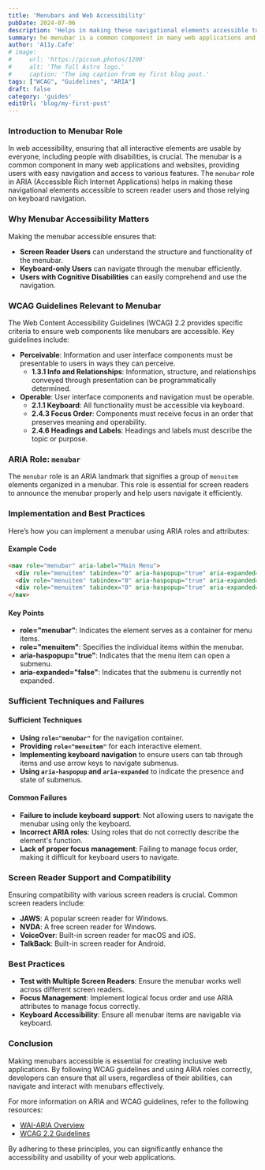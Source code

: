 ```yaml
---
title: 'Menubars and Web Accessibility'
pubDate: 2024-07-06
description: 'Helps in making these navigational elements accessible to screen reader users and those relying on keyboard navigation.'
summary: he menubar is a common component in many web applications and websites, providing users with easy navigation and access to various features. The `menubar` role in ARIA (Accessible Rich Internet Applications) helps in making these navigational elements accessible to screen reader users and those relying on keyboard navigation.
author: 'A11y.Cafe'
# image:
#     url: 'https://picsum.photos/1200'
#     alt: 'The full Astro logo.'
#     caption: 'The img caption from my first blog post.'
tags: ["WCAG", "Guidelines", "ARIA"]
draft: false
category: 'guides'
editUrl: 'blog/my-first-post'
---
```


### Introduction to Menubar Role
In web accessibility, ensuring that all interactive elements are usable by everyone, including people with disabilities, is crucial. The menubar is a common component in many web applications and websites, providing users with easy navigation and access to various features. The `menubar` role in ARIA (Accessible Rich Internet Applications) helps in making these navigational elements accessible to screen reader users and those relying on keyboard navigation.

### Why Menubar Accessibility Matters
Making the menubar accessible ensures that:
- **Screen Reader Users** can understand the structure and functionality of the menubar.
- **Keyboard-only Users** can navigate through the menubar efficiently.
- **Users with Cognitive Disabilities** can easily comprehend and use the navigation.

### WCAG Guidelines Relevant to Menubar
The Web Content Accessibility Guidelines (WCAG) 2.2 provides specific criteria to ensure web components like menubars are accessible. Key guidelines include:

- **Perceivable**: Information and user interface components must be presentable to users in ways they can perceive.
  - **1.3.1 Info and Relationships**: Information, structure, and relationships conveyed through presentation can be programmatically determined.
- **Operable**: User interface components and navigation must be operable.
  - **2.1.1 Keyboard**: All functionality must be accessible via keyboard.
  - **2.4.3 Focus Order**: Components must receive focus in an order that preserves meaning and operability.
  - **2.4.6 Headings and Labels**: Headings and labels must describe the topic or purpose.

### ARIA Role: `menubar`
The `menubar` role is an ARIA landmark that signifies a group of `menuitem` elements organized in a menubar. This role is essential for screen readers to announce the menubar properly and help users navigate it efficiently.

### Implementation and Best Practices
Here’s how you can implement a menubar using ARIA roles and attributes:

#### Example Code
```html
<nav role="menubar" aria-label="Main Menu">
  <div role="menuitem" tabindex="0" aria-haspopup="true" aria-expanded="false">File</div>
  <div role="menuitem" tabindex="0" aria-haspopup="true" aria-expanded="false">Edit</div>
  <div role="menuitem" tabindex="0" aria-haspopup="true" aria-expanded="false">View</div>
</nav>
```

#### Key Points
- **role="menubar"**: Indicates the element serves as a container for menu items.
- **role="menuitem"**: Specifies the individual items within the menubar.
- **aria-haspopup="true"**: Indicates that the menu item can open a submenu.
- **aria-expanded="false"**: Indicates that the submenu is currently not expanded.

### Sufficient Techniques and Failures
#### Sufficient Techniques
- **Using `role="menubar"`** for the navigation container.
- **Providing `role="menuitem"`** for each interactive element.
- **Implementing keyboard navigation** to ensure users can tab through items and use arrow keys to navigate submenus.
- **Using `aria-haspopup` and `aria-expanded`** to indicate the presence and state of submenus.

#### Common Failures
- **Failure to include keyboard support**: Not allowing users to navigate the menubar using only the keyboard.
- **Incorrect ARIA roles**: Using roles that do not correctly describe the element's function.
- **Lack of proper focus management**: Failing to manage focus order, making it difficult for keyboard users to navigate.

### Screen Reader Support and Compatibility
Ensuring compatibility with various screen readers is crucial. Common screen readers include:
- **JAWS**: A popular screen reader for Windows.
- **NVDA**: A free screen reader for Windows.
- **VoiceOver**: Built-in screen reader for macOS and iOS.
- **TalkBack**: Built-in screen reader for Android.

### Best Practices
- **Test with Multiple Screen Readers**: Ensure the menubar works well across different screen readers.
- **Focus Management**: Implement logical focus order and use ARIA attributes to manage focus correctly.
- **Keyboard Accessibility**: Ensure all menubar items are navigable via keyboard.

### Conclusion
Making menubars accessible is essential for creating inclusive web applications. By following WCAG guidelines and using ARIA roles correctly, developers can ensure that all users, regardless of their abilities, can navigate and interact with menubars effectively.

For more information on ARIA and WCAG guidelines, refer to the following resources:
- <a href="https://www.w3.org/WAI/standards-guidelines/aria/" target="_blank">WAI-ARIA Overview</a>
- <a href="https://www.w3.org/TR/WCAG22/" target="_blank">WCAG 2.2 Guidelines</a>

By adhering to these principles, you can significantly enhance the accessibility and usability of your web applications.